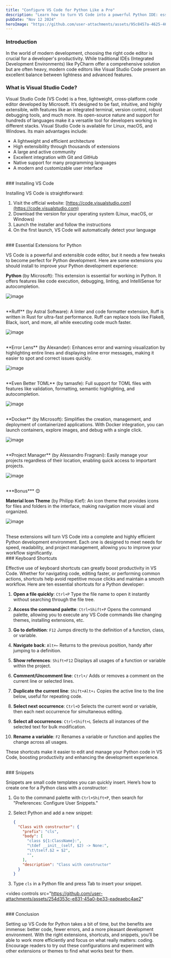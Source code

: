 ```yaml
---
title: "Configure VS Code for Python Like a Pro"
description: "Learn how to turn VS Code into a powerful Python IDE: essential extensions, customization, shortcuts, and tips to code like a pro."
pubDate: "Nov 12 2024"
heroImage: "https://github.com/user-attachments/assets/95c8457a-4625-4627-9f6c-e79c3aecf883"
---
```


### Introduction

In the world of modern development, choosing the right code editor is crucial for a developer's productivity. While traditional IDEs (Integrated Development Environments) like PyCharm offer a comprehensive solution but are often heavy, modern code editors like Visual Studio Code present an excellent balance between lightness and advanced features.

### What is Visual Studio Code?

Visual Studio Code (VS Code) is a free, lightweight, cross-platform code editor developed by Microsoft. It’s designed to be fast, intuitive, and highly extensible, with features like an integrated terminal, version control, robust debugging tools, and much more. Its open-source nature and support for hundreds of languages make it a versatile tool for developers working in different stacks. Visual Studio Code is available for Linux, macOS, and Windows. Its main advantages include:
- A lightweight and efficient architecture
- High extensibility through thousands of extensions
- A large and active community
- Excellent integration with Git and GitHub
- Native support for many programming languages
- A modern and customizable user interface

<br />
### Installing VS Code

Installing VS Code is straightforward:

1. Visit the official website: [https://code.visualstudio.com](https://code.visualstudio.com)
2. Download the version for your operating system (Linux, macOS, or Windows)
3. Launch the installer and follow the instructions
4. On the first launch, VS Code will automatically detect your language

<br />
### Essential Extensions for Python

VS Code is a powerful and extensible code editor, but it needs a few tweaks to become perfect for Python development. Here are some extensions you should install to improve your Python development experience:

**Python** (by Microsoft): This extension is essential for working in Python. It offers features like code execution, debugging, linting, and IntelliSense for autocompletion.

![image](https://github.com/user-attachments/assets/724e7e89-f485-401b-a1a4-ea401d6f9467)

<br />
**Ruff** (by Astral Software): A linter and code formatter extension, Ruff is written in Rust for ultra-fast performance. Ruff can replace tools like Flake8, Black, isort, and more, all while executing code much faster.

![image](https://github.com/user-attachments/assets/55522a22-b74f-4edc-994f-2b127fd85706)

<br />
**Error Lens** (by Alexander): Enhances error and warning visualization by highlighting entire lines and displaying inline error messages, making it easier to spot and correct issues quickly.

![image](https://github.com/user-attachments/assets/b8a7c272-6551-4569-86e8-76d3ea683b39)

<br />
**Even Better TOML** (by tamasfe): Full support for TOML files with features like validation, formatting, semantic highlighting, and autocompletion.

![image](https://github.com/user-attachments/assets/620ec263-fcce-46e1-8a3b-1308ca150d03)

<br />
**Docker** (by Microsoft): Simplifies the creation, management, and deployment of containerized applications. With Docker integration, you can launch containers, explore images, and debug with a single click.

![image](https://github.com/user-attachments/assets/f6bd42db-686d-4999-8be2-a866d0377d2a)

<br />
**Project Manager** (by Alessandro Fragnani): Easily manage your projects regardless of their location, enabling quick access to important projects.

![image](https://github.com/user-attachments/assets/22ca1fa2-9211-42e2-9381-6c3a21a28401)

<br />
***Bonus*** 😊

**Material Icon Theme** (by Philipp Kief): An icon theme that provides icons for files and folders in the interface, making navigation more visual and organized.

![image](https://github.com/user-attachments/assets/170def08-b11c-4891-9851-43aec8f4b5f4)

<br />
These extensions will turn VS Code into a complete and highly efficient Python development environment. Each one is designed to meet needs for speed, readability, and project management, allowing you to improve your workflow significantly.

<br />
### Keyboard Shortcuts

Effective use of keyboard shortcuts can greatly boost productivity in VS Code. Whether for navigating code, editing faster, or performing common actions, shortcuts help avoid repetitive mouse clicks and maintain a smooth workflow. Here are ten essential shortcuts for a Python developer:

1. **Open a file quickly**: `Ctrl+P`
   Type the file name to open it instantly without searching through the file tree.

2. **Access the command palette**: `Ctrl+Shift+P`
   Opens the command palette, allowing you to execute any VS Code commands like changing themes, installing extensions, etc.

3. **Go to definition**: `F12`
   Jumps directly to the definition of a function, class, or variable.

4. **Navigate back**: `Alt+←`
   Returns to the previous position, handy after jumping to a definition.

5. **Show references**: `Shift+F12`
   Displays all usages of a function or variable within the project.

6. **Comment/Uncomment line**: `Ctrl+/`
   Adds or removes a comment on the current line or selected lines.

7. **Duplicate the current line**: `Shift+Alt+↓`
   Copies the active line to the line below, useful for repeating code.

8. **Select next occurrence**: `Ctrl+D`
   Selects the current word or variable, then each next occurrence for simultaneous editing.

9. **Select all occurrences**: `Ctrl+Shift+L`
   Selects all instances of the selected text for bulk modification.

10. **Rename a variable**: `F2`
    Renames a variable or function and applies the change across all usages.

These shortcuts make it easier to edit and manage your Python code in VS Code, boosting productivity and enhancing the development experience.

<br />
### Snippets

Snippets are small code templates you can quickly insert. Here’s how to create one for a Python class with a constructor:

1. Go to the command palette with `Ctrl+Shift+P`, then search for "Preferences: Configure User Snippets."

2. Select Python and add a new snippet:

    ```json
    {
      "Class with constructor": {
        "prefix": "cls",
        "body": [
          "class ${1:ClassName}:",
          "\tdef __init__(self, $2) -> None:",
          "\t\tself.$2 = $2",
          "",
        ],
        "description": "Class with constructor"
      }
    }
    ```

3. Type `cls` in a Python file and press Tab to insert your snippet.

<video 
  controls
  src="https://github.com/user-attachments/assets/254d353c-e831-45a0-be33-eadeaebc4ae2"
></video>

<br />
### Conclusion

Setting up VS Code for Python takes a bit of time, but the benefits are immense: better code, fewer errors, and a more pleasant development environment. With the right extensions, shortcuts, and snippets, you’ll be able to work more efficiently and focus on what really matters: coding. Encourage readers to try out these configurations and experiment with other extensions or themes to find what works best for them.